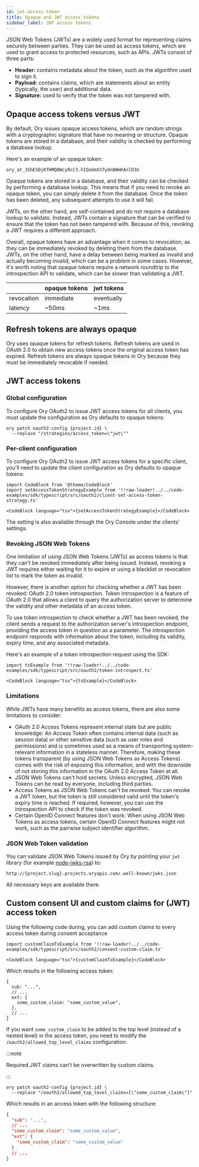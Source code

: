 ```yaml
---
id: jwt-access-token
title: Opaque and JWT access tokens
sidebar_label: JWT access tokens
---
```


JSON Web Tokens (JWTs) are a widely used format for representing claims securely between parties. They can be used as access
tokens, which are used to grant access to protected resources, such as APIs. JWTs consist of three parts:

- **Header:** contains metadata about the token, such as the algorithm used to sign it.
- **Payload:** contains claims, which are statements about an entity (typically, the user) and additional data.
- **Signature:** used to verify that the token was not tampered with.

## Opaque access tokens versus JWT

By default, Ory issues opaque access tokens, which are random strings with a cryptographic signature that have no meaning or
structure. Opaque tokens are stored in a database, and their validity is checked by performing a database lookup.

Here's an example of an opaque token:

```
ory_at_JGhESDjKfHMQ8Wcy0cC3.hIQxGmX37ydn8WmKAnlD3U
```

Opaque tokens are stored in a database, and their validity can be checked by performing a database lookup. This means that if you
need to revoke an opaque token, you can simply delete it from the database. Once the token has been deleted, any subsequent
attempts to use it will fail.

JWTs, on the other hand, are self-contained and do not require a database lookup to validate. Instead, JWTs contain a signature
that can be verified to ensure that the token has not been tampered with. Because of this, revoking a JWT requires a different
approach.

Overall, opaque tokens have an advantage when it comes to revocation, as they can be immediately revoked by deleting them from the
database. JWTs, on the other hand, have a delay between being marked as invalid and actually becoming invalid, which can be a
problem in some cases. However, it's worth noting that opaque tokens require a network roundtrip to the introspection API to
validate, which can be slower than validating a JWT.

|            | opaque tokens | jwt tokens |
| ---------- | ------------- | ---------- |
| revocation | immediate     | eventually |
| latency    | ~50ms         | ~1ms       |

## Refresh tokens are always opaque

Ory uses opaque tokens for refresh tokens. Refresh tokens are used in OAuth 2.0 to obtain new access tokens once the original
access token has expired. Refresh tokens are always opaque tokens in Ory because they must be immediately revocable if needed.

## JWT access tokens

### Global configuration

To configure Ory OAuth2 to issue JWT access tokens for all clients, you must update the configuration as Ory defaults to
opaque tokens:

```shell
ory patch oauth2-config {project.id} \
  --replace "/strategies/access_token=\"jwt\""
```

### Per-client configuration

To configure Ory OAuth2 to issue JWT access tokens for a specific client, you'll need to update the client configuration as Ory
defaults to opaque tokens:

```mdx-code-block
import CodeBlock from '@theme/CodeBlock'
import setAccessTokenStrategyExample from '!!raw-loader!../../code-examples/sdk/typescript/src/oauth2/client-set-access-token-strategy.ts'

<CodeBlock language="tsx">{setAccessTokenStrategyExample}</CodeBlock>
```

The setting is also available through the Ory Console under the clients' settings.

### Revoking JSON Web Tokens

One limitation of using JSON Web Tokens (JWTs) as access tokens is that they can't be revoked immediately after being issued.
Instead, revoking a JWT requires either waiting for it to expire or using a blacklist or revocation list to mark the token as
invalid.

However, there is another option for checking whether a JWT has been revoked: OAuth 2.0 token introspection. Token introspection
is a feature of OAuth 2.0 that allows a client to query the authorization server to determine the validity and other metadata of
an access token.

To use token introspection to check whether a JWT has been revoked, the client sends a request to the authorization server's
introspection endpoint, providing the access token in question as a parameter. The introspection endpoint responds with
information about the token, including its validity, expiry time, and any associated metadata.

Here's an example of a token introspection request using the SDK:

```mdx-code-block
import tsExample from '!!raw-loader!../../code-examples/sdk/typescript/src/oauth2/token-introspect.ts'

<CodeBlock language="tsx">{tsExample}</CodeBlock>
```

### Limitations

While JWTs have many benefits as access tokens, there are also some limitations to consider:

- OAuth 2.0 Access Tokens represent internal state but are public knowledge: An Access Token often contains internal data (such as
  session data) or other sensitive data (such as user roles and permissions) and is sometimes used as a means of transporting
  system-relevant information in a stateless manner. Therefore, making these tokens transparent (by using JSON Web Tokens as
  Access Tokens) comes with the risk of exposing this information, and with the downside of not storing this information in the
  OAuth 2.0 Access Token at all.
- JSON Web Tokens can't hold secrets: Unless encrypted, JSON Web Tokens can be read by everyone, including third parties.
- Access Tokens as JSON Web Tokens can't be revoked: You can revoke a JWT token, but the token is still considered valid until the
  token's expiry time is reached. If required, however, you can use the introspection API to check if the token was revoked.
- Certain OpenID Connect features don't work: When using JSON Web Tokens as access tokens, certain OpenID Connect features might
  not work, such as the pairwise subject identifier algorithm.

### JSON Web Token validation

You can validate JSON Web Tokens issued by Ory by pointing your `jwt` library (for example
[node-jwks-rsa](https://github.com/auth0/node-jwks-rsa)) to:

```
http://{project.slug}.projects.oryapis.com/.well-known/jwks.json
```

All necessary keys are available there.

## Custom consent UI and custom claims for (JWT) access token

Using the following code during, you can add custom claims to every access token during consent acceptance

```mdx-code-block
import customClaimTsExample from '!!raw-loader!../../code-examples/sdk/typescript/src/oauth2/consent-custom-claim.ts'

<CodeBlock language="tsx">{customClaimTsExample}</CodeBlock>
```

Which results in the following access token:

```json5
{
  sub: "...",
  // ...
  ext: {
    some_custom_claim: "some_custom_value",
  },
  // ...
}
```

If you want `some_custom_claim` to be added to the top level (instead of a nested level) in the access token, you need to modify
the `/oauth2/allowed_top_level_claims` configuration:

:::note

Required JWT claims can't be overwritten by custom claims.

:::

```shell
ory patch oauth2-config {project.id} \
  --replace "/oauth2/allowed_top_level_claims=[\"some_custom_claim\"]"
```

Which results in an access token with the following structure:

```json
{
  "sub": "...",
  // ...
  "some_custom_claim": "some_custom_value",
  "ext": {
    "some_custom_claim": "some_custom_value"
  }
  // ...
}
```
